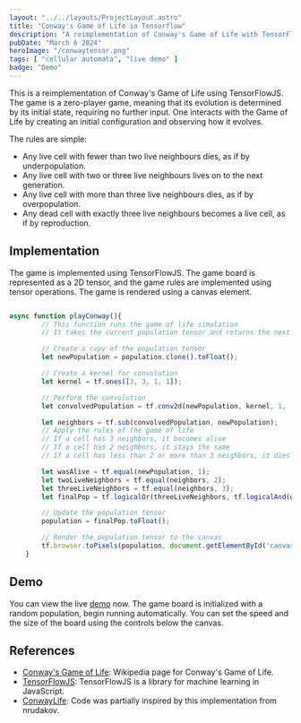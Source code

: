 ```yaml
---
layout: "../../layouts/ProjectLayout.astro"
title: "Conway's Game of Life in Tensorflow"
description: "A reimplementation of Conway's Game of Life with TensorFlowJS."
pubDate: "March 6 2024"
heroImage: "/conwaytensor.png"
tags: [ "cellular automata", "live demo" ]
badge: "Demo"
---
```


This is a reimplementation of Conway's Game of Life using TensorFlowJS. The game is a zero-player game, meaning that its evolution is determined by its initial state, requiring no further input. One interacts with the Game of Life by creating an initial configuration and observing how it evolves.

The rules are simple:

- Any live cell with fewer than two live neighbours dies, as if by underpopulation.
- Any live cell with two or three live neighbours lives on to the next generation.
- Any live cell with more than three live neighbours dies, as if by overpopulation.
- Any dead cell with exactly three live neighbours becomes a live cell, as if by reproduction.

## Implementation

The game is implemented using TensorFlowJS. The game board is represented as a 2D tensor, and the game rules are implemented using tensor operations. The game is rendered using a canvas element.

```javascript

async function playConway(){
        // This function runs the game of life simulation
        // It takes the current population tensor and returns the next generation

        // Create a copy of the population tensor
        let newPopulation = population.clone().toFloat();

        // Create a kernel for convolution
        let kernel = tf.ones([3, 3, 1, 1]);

        // Perform the convolution
        let convolvedPopulation = tf.conv2d(newPopulation, kernel, 1, 'same');

        let neighbors = tf.sub(convolvedPopulation, newPopulation);
        // Apply the rules of the game of life
        // If a cell has 3 neighbors, it becomes alive
        // If a cell has 2 neighbors, it stays the same
        // If a cell has less than 2 or more than 3 neighbors, it dies

        let wasAlive = tf.equal(newPopulation, 1);
        let twoLiveNeighbors = tf.equal(neighbors, 2);
        let threeLiveNeighbors = tf.equal(neighbors, 3);
        let finalPop = tf.logicalOr(threeLiveNeighbors, tf.logicalAnd(wasAlive, twoLiveNeighbors));

        // Update the population tensor
        population = finalPop.toFloat();

        // Render the population tensor to the canvas
        tf.browser.toPixels(population, document.getElementById('canvas'));
    }

```

## Demo

You can view the live <a href='/demos/conwaytensordemo'>demo</a> now. The game board is initialized with a random population, begin running automatically.
You can set the speed and the size of the board using the controls below the canvas.

## References

- [Conway's Game of Life](https://en.wikipedia.org/wiki/Conway%27s_Game_of_Life): Wikipedia page for Conway's Game of Life.
- [TensorFlowJS](https://www.tensorflow.org/js): TensorFlowJS is a library for machine learning in JavaScript.
- [ConwayLife](https://github.com/nrudakov/ConwayLife/blob/master/ConwayLife.py): Code was partially inspired by this implementation from nrudakov.